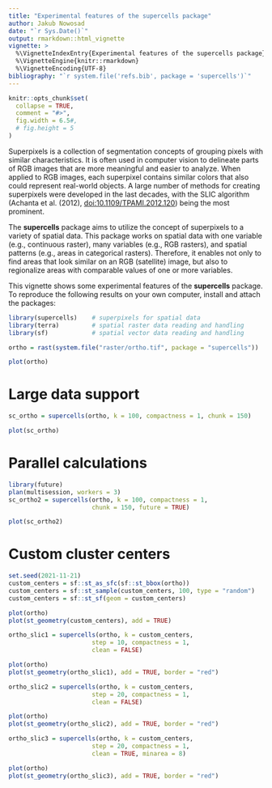 ```yaml
---
title: "Experimental features of the supercells package"
author: Jakub Nowosad
date: "`r Sys.Date()`"
output: rmarkdown::html_vignette
vignette: >
  %\VignetteIndexEntry{Experimental features of the supercells package}
  %\VignetteEngine{knitr::rmarkdown}
  %\VignetteEncoding{UTF-8}
bibliography: "`r system.file('refs.bib', package = 'supercells')`"
---
```


```r
knitr::opts_chunk$set(
  collapse = TRUE,
  comment = "#>",
  fig.width = 6.5#,
  # fig.height = 5
)
```

Superpixels is a collection of segmentation concepts of grouping pixels with similar characteristics.
It is often used in computer vision to delineate parts of RGB images that are more meaningful and easier to analyze.
When applied to RGB images, each superpixel contains similar colors that also could represent real-world objects.
A large number of methods for creating superpixels were developed in the last decades, with the SLIC algorithm (Achanta et al. (2012), <doi:10.1109/TPAMI.2012.120>) being the most prominent.

The **supercells** package aims to utilize the concept of superpixels to a variety of spatial data. 
This package works on spatial data with one variable (e.g., continuous raster), many variables (e.g., RGB rasters), and spatial patterns (e.g., areas in categorical rasters).
Therefore, it enables not only to find areas that look similar on an RGB (satellite) image, but also to regionalize areas with comparable values of one or more variables.

This vignette shows some experimental features of the **supercells** package.
To reproduce the following results on your own computer, install and attach the packages:

```r
library(supercells)    # superpixels for spatial data
library(terra)         # spatial raster data reading and handling
library(sf)            # spatial vector data reading and handling
```

```r
ortho = rast(system.file("raster/ortho.tif", package = "supercells"))
```

```r
plot(ortho)
```

# Large data support

```r
sc_ortho = supercells(ortho, k = 100, compactness = 1, chunk = 150)
```

```r
plot(sc_ortho)
```

# Parallel calculations

```r
library(future)
plan(multisession, workers = 3)
sc_ortho2 = supercells(ortho, k = 100, compactness = 1, 
                       chunk = 150, future = TRUE)
```

```r
plot(sc_ortho2)
```

# Custom cluster centers

```r
set.seed(2021-11-21)
custom_centers = sf::st_as_sfc(sf::st_bbox(ortho))
custom_centers = sf::st_sample(custom_centers, 100, type = "random")
custom_centers = sf::st_sf(geom = custom_centers)
```

```r
plot(ortho)
plot(st_geometry(custom_centers), add = TRUE)
```

```r
ortho_slic1 = supercells(ortho, k = custom_centers, 
                       step = 10, compactness = 1,
                       clean = FALSE)
```

```r
plot(ortho)
plot(st_geometry(ortho_slic1), add = TRUE, border = "red")
```


```r
ortho_slic2 = supercells(ortho, k = custom_centers, 
                       step = 20, compactness = 1,
                       clean = FALSE)
```

```r
plot(ortho)
plot(st_geometry(ortho_slic2), add = TRUE, border = "red")
```


```r
ortho_slic3 = supercells(ortho, k = custom_centers, 
                       step = 20, compactness = 1,
                       clean = TRUE, minarea = 8)
```

```r
plot(ortho)
plot(st_geometry(ortho_slic3), add = TRUE, border = "red")
```
